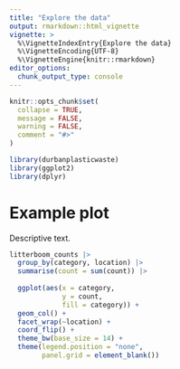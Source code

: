 ```yaml
---
title: "Explore the data"
output: rmarkdown::html_vignette
vignette: >
  %\VignetteIndexEntry{Explore the data}
  %\VignetteEncoding{UTF-8}
  %\VignetteEngine{knitr::rmarkdown}
editor_options: 
  chunk_output_type: console
---
```


```r
knitr::opts_chunk$set(
  collapse = TRUE,
  message = FALSE,
  warning = FALSE, 
  comment = "#>"
)
```

```r
library(durbanplasticwaste)
library(ggplot2)
library(dplyr)
```

# Example plot

Descriptive text.

```r

litterboom_counts |> 
  group_by(category, location) |> 
  summarise(count = sum(count)) |> 
  
  ggplot(aes(x = category,
             y = count,
             fill = category)) +
  geom_col() +
  facet_wrap(~location) +
  coord_flip() +
  theme_bw(base_size = 14) +
  theme(legend.position = "none",
        panel.grid = element_blank()) 


```
